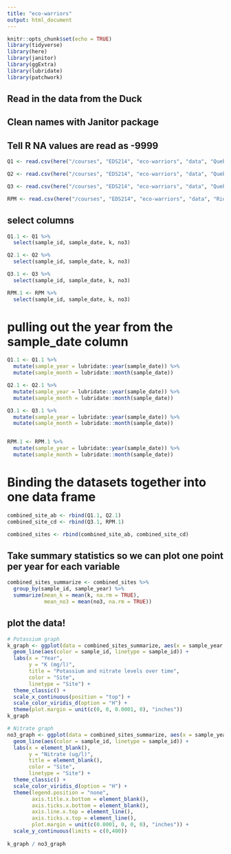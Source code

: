 ```yaml
---
title: "eco-warriors"
output: html_document
---
```


```r
knitr::opts_chunk$set(echo = TRUE)
library(tidyverse)
library(here)
library(janitor)
library(ggExtra)
library(lubridate)
library(patchwork)
```

## Read in the data from the Duck
## Clean names with Janitor package
## Tell R NA values are read as -9999

```r
Q1 <- read.csv(here("/courses", "EDS214", "eco-warriors", "data", "QuebradaCuenca1-Bisley.csv" ), na = "-9999") %>% clean_names() %>% mutate(sample_date = mdy(sample_date))

Q2 <- read.csv(here("/courses", "EDS214", "eco-warriors", "data", "QuebradaCuenca2-Bisley.csv"), na = "-9999") %>% clean_names() %>% mutate(sample_date = mdy_hm(sample_date))

Q3 <- read.csv(here("/courses", "EDS214", "eco-warriors", "data", "QuebradaCuenca3-Bisley.csv"), na = "-9999") %>% clean_names() %>% mutate(sample_date = mdy(sample_date))

RPM <- read.csv(here("/courses", "EDS214", "eco-warriors", "data", "RioMameyesPuenteRoto.csv"), na = "-9999") %>% clean_names() %>% mutate(sample_date = mdy(sample_date))

```
## select columns
```r

Q1.1 <- Q1 %>% 
  select(sample_id, sample_date, k, no3)

Q2.1 <- Q2 %>% 
  select(sample_id, sample_date, k, no3)

Q3.1 <- Q3 %>% 
  select(sample_id, sample_date, k, no3)

RPM.1 <- RPM %>% 
  select(sample_id, sample_date, k, no3)


```

# pulling out the year from the sample_date column
```r
Q1.1 <- Q1.1 %>%
  mutate(sample_year = lubridate::year(sample_date)) %>% 
  mutate(sample_month = lubridate::month(sample_date))

Q2.1 <- Q2.1 %>%
  mutate(sample_year = lubridate::year(sample_date)) %>% 
  mutate(sample_month = lubridate::month(sample_date))

Q3.1 <- Q3.1 %>%
  mutate(sample_year = lubridate::year(sample_date)) %>% 
  mutate(sample_month = lubridate::month(sample_date))


RPM.1 <- RPM.1 %>%
  mutate(sample_year = lubridate::year(sample_date)) %>% 
  mutate(sample_month = lubridate::month(sample_date))

```


# Binding the datasets together into one data frame

```r
combined_site_ab <- rbind(Q1.1, Q2.1)
combined_site_cd <- rbind(Q3.1, RPM.1)

combined_sites <- rbind(combined_site_ab, combined_site_cd)
```

## Take summary statistics so we can plot one point per year for each variable

```r
combined_sites_summarize <- combined_sites %>% 
  group_by(sample_id, sample_year) %>% 
  summarize(mean_k = mean(k, na.rm = TRUE),
            mean_no3 = mean(no3, na.rm = TRUE))
```

## plot the data!

```r
# Potassium graph 
k_graph <- ggplot(data = combined_sites_summarize, aes(x = sample_year, y = mean_k)) +
  geom_line(aes(color = sample_id, linetype = sample_id)) +
  labs(x = "Year",
       y = "K (mg/l)",
       title = "Potassium and nitrate levels over time",
       color = "Site",
       linetype = "Site") +
  theme_classic() + 
  scale_x_continuous(position = "top") +
  scale_color_viridis_d(option = "H") +
  theme(plot.margin = unit(c(0, 0, 0.0001, 0), "inches")) 
k_graph

# Nitrate graph
no3_graph <- ggplot(data = combined_sites_summarize, aes(x = sample_year, y = mean_no3)) +
  geom_line(aes(color = sample_id, linetype = sample_id)) +
  labs(x = element_blank(),
       y = "Nitrate (ug/l)",
       title = element_blank(),
       color = "Site",
       linetype = "Site") +
  theme_classic() +
  scale_color_viridis_d(option = "H") +
  theme(legend.position = "none",
        axis.title.x.bottom = element_blank(),
        axis.ticks.x.bottom = element_blank(),
        axis.line.x.top = element_line(),
        axis.ticks.x.top = element_line(),
        plot.margin = unit(c(0.0001, 0, 0, 0), "inches")) +
  scale_y_continuous(limits = c(0,400))
  
k_graph / no3_graph

```

